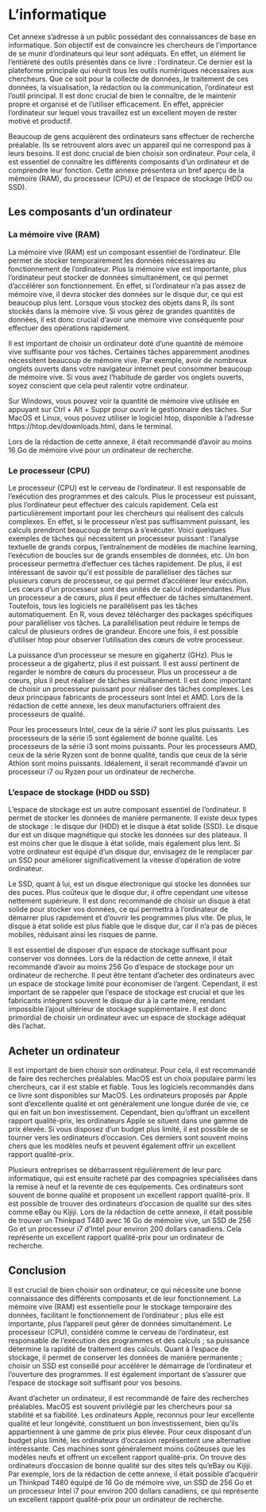 # L'informatique

Cet annexe s'adresse à un public possédant des connaissances de base en informatique. Son objectif est de convaincre les chercheurs de l'importance de se munir d'ordinateurs qui leur sont adéquats. En effet, un élément lie l'entièreté des outils présentés dans ce livre : l'ordinateur. Ce dernier est la plateforme principale qui réunit tous les outils numériques nécessaires aux chercheurs. Que ce soit pour la collecte de données, le traitement de ces données, la visualisation, la rédaction ou la communication, l'ordinateur est l'outil principal. Il est donc crucial de bien le connaître, de le maintenir propre et organisé et de l'utiliser efficacement. En effet, apprécier l'ordinateur sur lequel vous travaillez est un excellent moyen de rester motivé et productif.

Beaucoup de gens acquièrent des ordinateurs sans effectuer de recherche préalable. Ils se retrouvent alors avec un appareil qui ne correspond pas à leurs besoins. Il est donc crucial de bien choisir son ordinateur. Pour cela, il est essentiel de connaître les différents composants d'un ordinateur et de comprendre leur fonction. Cette annexe présentera un bref aperçu de la mémoire (RAM), du processeur (CPU) et de l'espace de stockage (HDD ou SSD).
 
## Les composants d'un ordinateur

### La mémoire vive (RAM)

La mémoire vive (RAM) est un composant essentiel de l'ordinateur. Elle permet de stocker temporairement les données nécessaires au fonctionnement de l'ordinateur. Plus la mémoire vive est importante, plus l'ordinateur peut stocker de données simultanément, ce qui permet d'accélérer son fonctionnement. En effet, si l'ordinateur n'a pas assez de mémoire vive, il devra stocker des données sur le disque dur, ce qui est beaucoup plus lent. Lorsque vous stockez des objets dans R, ils sont stockés dans la mémoire vive. Si vous gérez de grandes quantités de données, il est donc crucial d'avoir une mémoire vive conséquente pour effectuer des opérations rapidement.

Il est important de choisir un ordinateur doté d'une quantité de mémoire vive suffisante pour vos tâches. Certaines tâches apparemment anodines nécessitent beaucoup de mémoire vive. Par exemple, avoir de nombreux onglets ouverts dans votre navigateur internet peut consommer beaucoup de mémoire vive. Si vous avez l'habitude de garder vos onglets ouverts, soyez conscient que cela peut ralentir votre ordinateur.

Sur Windows, vous pouvez voir la quantité de mémoire vive utilisée en appuyant sur Ctrl + Alt + Suppr pour ouvrir le gestionnaire des tâches. Sur MacOS et Linux, vous pouvez utiliser le logiciel htop, disponible à l'adresse https://htop.dev/downloads.html, dans le terminal.

Lors de la rédaction de cette annexe, il était recommandé d'avoir au moins 16 Go de mémoire vive pour un ordinateur de recherche.

### Le processeur (CPU)

Le processeur (CPU) est le cerveau de l'ordinateur. Il est responsable de l'exécution des programmes et des calculs. Plus le processeur est puissant, plus l'ordinateur peut effectuer des calculs rapidement. Cela est particulièrement important pour les chercheurs qui réalisent des calculs complexes. En effet, si le processeur n'est pas suffisamment puissant, les calculs prendront beaucoup de temps à s'exécuter. Voici quelques exemples de tâches qui nécessitent un processeur puissant : l'analyse textuelle de grands corpus, l'entraînement de modèles de machine learning, l'exécution de boucles sur de grands ensembles de données, etc. Un bon processeur permettra d'effectuer ces tâches rapidement. De plus, il est intéressant de savoir qu'il est possible de paralléliser des tâches sur plusieurs cœurs de processeur, ce qui permet d'accélérer leur exécution. Les cœurs d'un processeur sont des unités de calcul indépendantes. Plus un processeur a de cœurs, plus il peut effectuer de tâches simultanément. Toutefois, tous les logiciels ne parallélisent pas les tâches automatiquement. En R, vous devez télécharger des packages spécifiques pour paralléliser vos tâches. La parallélisation peut réduire le temps de calcul de plusieurs ordres de grandeur. Encore une fois, il est possible d'utiliser htop pour observer l'utilisation des cœurs de votre processeur.

La puissance d'un processeur se mesure en gigahertz (GHz). Plus le processeur a de gigahertz, plus il est puissant. Il est aussi pertinent de regarder le nombre de cœurs du processeur. Plus un processeur a de cœurs, plus il peut réaliser de tâches simultanément. Il est donc important de choisir un processeur puissant pour réaliser des tâches complexes. Les deux principaux fabricants de processeurs sont Intel et AMD. Lors de la rédaction de cette annexe, les deux manufacturiers offraient des processeurs de qualité.

Pour les processeurs Intel, ceux de la série i7 sont les plus puissants. Les processeurs de la série i5 sont également de bonne qualité. Les processeurs de la série i3 sont moins puissants. Pour les processeurs AMD, ceux de la série Ryzen sont de bonne qualité, tandis que ceux de la série Athlon sont moins puissants. Idéalement, il serait recommandé d'avoir un processeur i7 ou Ryzen pour un ordinateur de recherche.

### L'espace de stockage (HDD ou SSD)

L'espace de stockage est un autre composant essentiel de l'ordinateur. Il permet de stocker les données de manière permanente. Il existe deux types de stockage : le disque dur (HDD) et le disque à état solide (SSD). Le disque dur est un disque magnétique qui stocke les données sur des plateaux. Il est moins cher que le disque à état solide, mais également plus lent. Si votre ordinateur est équipé d'un disque dur, envisagez de le remplacer par un SSD pour améliorer significativement la vitesse d'opération de votre ordinateur.

Le SSD, quant à lui, est un disque électronique qui stocke les données sur des puces. Plus coûteux que le disque dur, il offre cependant une vitesse nettement supérieure. Il est donc recommandé de choisir un disque à état solide pour stocker vos données, ce qui permettra à l'ordinateur de démarrer plus rapidement et d'ouvrir les programmes plus vite. De plus, le disque à état solide est plus fiable que le disque dur, car il n'a pas de pièces mobiles, réduisant ainsi les risques de panne.

Il est essentiel de disposer d'un espace de stockage suffisant pour conserver vos données. Lors de la rédaction de cette annexe, il était recommandé d'avoir au moins 256 Go d'espace de stockage pour un ordinateur de recherche. Il peut être tentant d'acheter des ordinateurs avec un espace de stockage limité pour économiser de l'argent. Cependant, il est important de se rappeler que l'espace de stockage est crucial et que les fabricants intègrent souvent le disque dur à la carte mère, rendant impossible l'ajout ultérieur de stockage supplémentaire. Il est donc primordial de choisir un ordinateur avec un espace de stockage adéquat dès l'achat.

## Acheter un ordinateur 

Il est important de bien choisir son ordinateur. Pour cela, il est recommandé de faire des recherches préalables. MacOS est un choix populaire parmi les chercheurs, car il est stable et fiable. Tous les logiciels recommandés dans ce livre sont disponibles sur MacOS. Les ordinateurs proposés par Apple sont d'excellente qualité et ont généralement une longue durée de vie, ce qui en fait un bon investissement. Cependant, bien qu'offrant un excellent rapport qualité-prix, les ordinateurs Apple se situent dans une gamme de prix élevée. Si vous disposez d'un budget plus limité, il est possible de se tourner vers les ordinateurs d'occasion. Ces derniers sont souvent moins chers que les modèles neufs et peuvent également offrir un excellent rapport qualité-prix.

Plusieurs entreprises se débarrassent régulièrement de leur parc informatique, qui est ensuite racheté par des compagnies spécialisées dans la remise à neuf et la revente de ces équipements. Ces ordinateurs sont souvent de bonne qualité et proposent un excellent rapport qualité-prix. Il est possible de trouver des ordinateurs d'occasion de qualité sur des sites comme eBay ou Kijiji. Lors de la rédaction de cette annexe, il était possible de trouver un Thinkpad T480 avec 16 Go de mémoire vive, un SSD de 256 Go et un processeur i7 d'Intel pour environ 200 dollars canadiens. Cela représente un excellent rapport qualité-prix pour un ordinateur de recherche.

## Conclusion

Il est crucial de bien choisir son ordinateur, ce qui nécessite une bonne connaissance des différents composants et de leur fonctionnement. La mémoire vive (RAM) est essentielle pour le stockage temporaire des données, facilitant le fonctionnement de l'ordinateur ; plus elle est importante, plus l'appareil peut gérer de données simultanément. Le processeur (CPU), considéré comme le cerveau de l'ordinateur, est responsable de l'exécution des programmes et des calculs ; sa puissance détermine la rapidité de traitement des calculs. Quant à l'espace de stockage, il permet de conserver les données de manière permanente ; choisir un SSD est conseillé pour accélérer le démarrage de l'ordinateur et l'ouverture des programmes. Il est également important de s'assurer que l'espace de stockage soit suffisant pour vos besoins.

Avant d'acheter un ordinateur, il est recommandé de faire des recherches préalables. MacOS est souvent privilégié par les chercheurs pour sa stabilité et sa fiabilité. Les ordinateurs Apple, reconnus pour leur excellente qualité et leur longévité, constituent un bon investissement, bien qu'ils appartiennent à une gamme de prix plus élevée. Pour ceux disposant d'un budget plus limité, les ordinateurs d'occasion représentent une alternative intéressante. Ces machines sont généralement moins coûteuses que les modèles neufs et offrent un excellent rapport qualité-prix. On trouve des ordinateurs d'occasion de bonne qualité sur des sites tels qu'eBay ou Kijiji. Par exemple, lors de la rédaction de cette annexe, il était possible d'acquérir un Thinkpad T480 équipé de 16 Go de mémoire vive, un SSD de 256 Go et un processeur Intel i7 pour environ 200 dollars canadiens, ce qui représente un excellent rapport qualité-prix pour un ordinateur de recherche.

